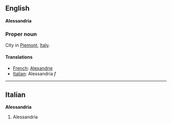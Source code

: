 ==English==
'''Alessandria'''

===Proper noun===

City in [[Piemont]], [[Italy]].

====Translations====

*[[French]]: [[Alexandrie]]
*[[Italian]]: Alessandria ''f''

----

==Italian==
'''Alessandria'''

#Alessandria